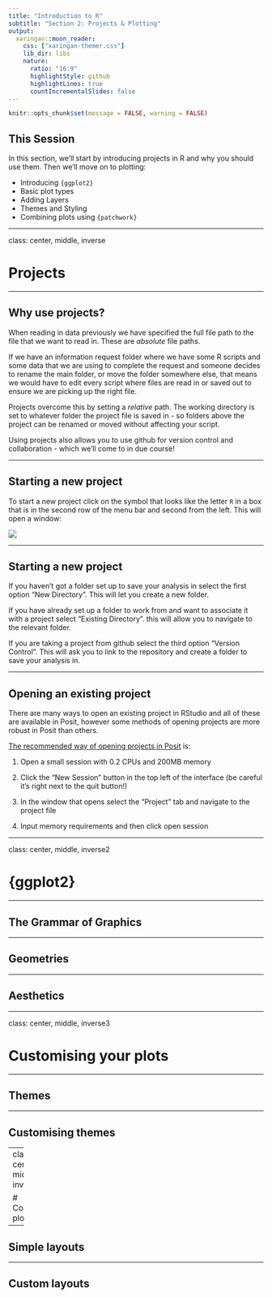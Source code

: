 ```yaml
---
title: "Introduction to R"
subtitle: "Section 2: Projects & Plotting"
output:
  xaringan::moon_reader:
    css: ["xaringan-themer.css"]
    lib_dir: libs
    nature:
      ratio: "16:9"
      highlightStyle: github
      highlightLines: true
      countIncrementalSlides: false
---
```


```r
knitr::opts_chunk$set(message = FALSE, warning = FALSE)
```

## This Session

In this section, we'll start by introducing projects in R and why you should use them. Then we'll move on to plotting:

- Introducing `{ggplot2}`
- Basic plot types
- Adding Layers
- Themes and Styling
- Combining plots using `{patchwork}`

---

class: center, middle, inverse

# Projects

---

## Why use projects?

When reading in data previously we have specified the full file path to the file that we want to read in. These are *absolute* file paths.

If we have an information request folder where we have some R scripts and some data that we are using to complete the request and someone decides to rename the main folder, or move the folder somewhere else, that means we would have to edit every script where files are read in or saved out to ensure we are picking up the right file.

Projects overcome this by setting a *relative* path. The working directory is set to whatever folder the project file is saved in - so folders above the project can be renamed or moved without affecting your script.

Using projects also allows you to use github for version control and collaboration - which we'll come to in due course!

---

## Starting a new project

To start a new project click on the symbol that looks like the letter `R` in a box that is in the second row of the menu bar and second from the left. This will open a window:

![](new_proj1.JPG)

---

## Starting a new project

If you haven't got a folder set up to save your analysis in select the first option "New Directory". This will let you create a new folder.

If you have already set up a folder to work from and want to associate it with a project select "Existing Directory". this will allow you to navigate to the relevant folder.

If you are taking a project from github select the third option "Version Control". This will ask you to link to the repository and create a folder to save your analysis in.

---

## Opening an existing project

There are many ways to open an existing project in RStudio and all of these are available in Posit, however some methods of opening projects are more robust in Posit than others. 

[The recommended way of opening projects in Posit](https://public-health-scotland.github.io/knowledge-base/docs/Posit%20Infrastructure?doc=FAQs.md#projects) is:

1. Open a small session with 0.2 CPUs and 200MB memory

2. Click the "New Session" button in the top left of the interface (be careful it's right next to the quit button!)

3. In the window that opens select the "Project" tab and navigate to the project file

4. Input memory requirements and then click open session

---

class: center, middle, inverse2

# {ggplot2}

---

## The Grammar of Graphics

---

## Geometries

---

## Aesthetics

---

class: center, middle, inverse3

# Customising your plots

---

## Themes

---

## Customising themes

---
class: center, middle, inverse4

# Combining plots

---

## Simple layouts

---

## Custom layouts

